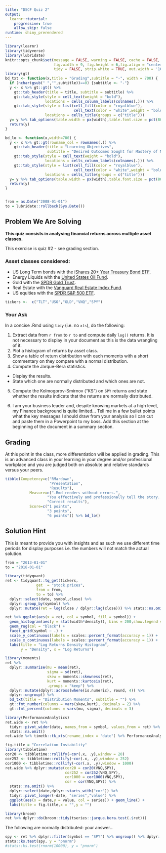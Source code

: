 ```yaml
---
title: "DSCF Quiz 2"
output:
  learnr::tutorial:
    progressive: true
    allow_skip: false
runtime: shiny_prerendered
---
```


```r
library(learnr)
library(tidyverse)
library(lubridate)
knitr::opts_chunk$set(message = FALSE, warning = FALSE, cache = FALSE,
                      fig.width = 9, fig.height = 6,fig.align = "center",
                      tidy = FALSE, strip.white = TRUE, out.width = '100%')
library(gt)
bd_txt <- function(x,title = "Grading",subtitle = "-", width = 700) {
  if (nchar(gsub(" ","",subtitle))==0) {subtitle <- "-"}
  y <- x %>% gt::gt() %>%
    gt::tab_header(title = title, subtitle = subtitle) %>%
    gt::tab_style(style = cell_text(weight = "bold"),
                  locations = cells_column_labels(colnames(.))) %>%
    gt::tab_style(style = list(cell_fill(color = "royalblue"),
                               cell_text(color = "white",weight = "bold")),
                  locations = cells_title(groups = c("title")))
  y= y %>% tab_options(table.width = px(width),table.font.size = pct(80))
  return(y)
}

bd_lo <- function(x,width=700) {
  y <- x %>% gt::gt(rowname_col = rownames(.)) %>%
    gt::tab_header(title = "Learning Objectives",
                   subtitle = "Desired Outcomes Sought for Mastery of Material") %>%
    gt::tab_style(style = cell_text(weight = "bold"),
                  locations = cells_column_labels(colnames(.))) %>%
    gt::tab_style(style = list(cell_fill(color = "royalblue"),
                               cell_text(color = "white",weight = "bold")),
                  locations = cells_title(groups = c("title")))
  y= y %>% tab_options(table.width = px(width),table.font.size = pct(80))
  return(y)
}


from = as.Date("2008-01-01")
to = lubridate::rollback(Sys.Date())
```

## Problem We Are Solving

**This quiz consists in analysing financial returns across multiple asset classes.**

This exercise is quiz #2 - see grading section.

### Asset classes considered:

+ US Long Term bonds with the [iShares 20+ Year Treasury Bond ETF](https://etfdb.com/etf/TLT/#etf-ticker-profile).
+ Energy Liquids with the [United States Oil Fund](https://etfdb.com/etf/USO/#etf-ticker-profile).
+ Gold with the [SPDR Gold Trust](https://etfdb.com/etf/GLD/#etf-ticker-profile).
+ Real Estate with the [Vanguard Real Estate Index Fund](https://etfdb.com/etf/VNQ/#etf-ticker-profile).
+ US equities with the [SPDR S&P 500 ETF](https://etfdb.com/etf/SPY/#etf-ticker-profile).

```r
tickers <-  c("TLT","USO","GLD","VNQ","SPY")
```

### Your Ask

In a concise .Rmd using `tidy` (i.e. no `xts`), do the following:

1. Extract data from `r from` to `r to` and compute daily `log()` returns. It is not necessary to display in your document as this is the data wrangling of it.
2. Plot a histogram of returns by asset class.
3. Show a table of return distribution with each moments with a short commentary on they compare with a normal distribution.
4. Compute the Jarque-Bera statistics.

  + Display the results.
  + State which one are normally distributed and which ones are not. 
5. Compute the Kolmogorov-Smirnov (“KS”) on `SPY` returns and state whether the results indicate that the returns are normally distributed.

6. I am your business leader and, despite knowing markets at a high level, my Finance background is quite limited... Tell me in a few bullet points what the key messages I should draw from your analysis so I can cut and paste them in a Powerpoint to my boss. Add this section at the beginning of the document in a summary section.  


## Grading

At this point in the class, more differentiation will be applied in grading. This is an advanced class in your learning in your degree and/or professional workplace and you are judged both on absolute and relative standards versus your peers.

```r
tibble(Competency=c("RMardown",
                    "Presentation",
                    "Results"),
           Measure=c(".Rmd renders without errors.",
                   "You effectively and professionally tell the story. Clean document of unnecessary clutter not relevant to the story.",
                   "Correct results"),
           Score=c("1 points",
                   "3 points",
                   "6 points")) %>% bd_lo()
```

## Solution Hint

This is meant to provide you with insights and as such we use different time periods for display purposes i.e. the numbers will not match the actual solution.

```r

from = "2013-01-01"
to = "2018-01-01"

library(tidyquant)
ret <- tidyquant::tq_get(tickers,
              get  = "stock.prices",
              from = from,
              to = to) %>% 
  dplyr::select(date, symbol,close) %>% 
  dplyr::group_by(symbol) %>% 
  dplyr::mutate(ret = log(close / dplyr::lag(close))) %>% stats::na.omit() 
```

```r
ret %>% ggplot(aes(x = ret, col = symbol, fill = symbol)) + 
  geom_histogram(aes(y = stat(width*density)), bins = 200,show.legend = FALSE) +
  geom_rug(col = "black") +
  facet_grid(symbol ~ .) +
  scale_y_continuous(labels = scales::percent_format(accuracy = 1)) + 
  scale_x_continuous(labels = scales::percent_format(accuracy = 1)) +
  labs(title = "Log Returns Density Histogram",
       y = "Density", x = "Log Returns")
```
```r
library(moments)
ret %>% 
  dplyr::summarise(mu = mean(ret),
                   sigma = sd(ret),
                   skew = moments::skewness(ret),
                   kurt = moments::kurtosis(ret),
                   .groups = "keep") %>% 
  dplyr::mutate(dplyr::across(where(is.numeric), round, 4)) %>% 
  dplyr::ungroup() %>% 
  bd_txt(title = "Distribution Moments", subtitle = "") %>% 
  gt::fmt_number(columns = vars(skew,kurt), decimals = 2) %>% 
  gt::fmt_percent(columns = vars(mu, sigma), decimals = 3)
```

```r
library(PerformanceAnalytics)
ret.wide <- ret %>%  
  tidyr::pivot_wider(date, names_from = symbol, values_from = ret) %>% 
  stats::na.omit() 
ret.wide %>% timetk::tk_xts(rename_index = "date") %>% PerformanceAnalytics::chart.Correlation()
```

```r
fig.title = "Correlation Instability"
library(tibbletime)
cor20 <- tibbletime::rollify(~cor(.x, .y),window = 20)
cor252 <- tibbletime::rollify(~cor(.x, .y),window = 252)
cor1000 <- tibbletime::rollify(~cor(.x, .y),window = 1000)
ret.wide %>% dplyr::mutate(cor20 = cor20(VNQ,SPY),
                           cor252 = cor252(VNQ,SPY),
                           cor1000 = cor1000(VNQ,SPY),
                           cor = cor(VNQ,SPY)) %>% 
  stats::na.omit() %>%
  dplyr::select(date,dplyr::starts_with("cor")) %>% 
  tidyr::pivot_longer(-date, "series","value") %>% 
  ggplot(aes(x = date,y = value, col = series)) + geom_line() +
  labs(title = fig.title,x = "",y = "")
```

```r
library(broom)
ret %>% dplyr::do(broom::tidy(tseries::jarque.bera.test(.$ret)))
```
The following are normally distributed: your answer...

```r
spy <- ret %>% dplyr::filter(symbol == "SPY") %>% ungroup() %>% dplyr::select(ret)
stats::ks.test(spy, y = "pnorm")
#stats::ks.test(rnorm(10000), y = "pnorm")
```


